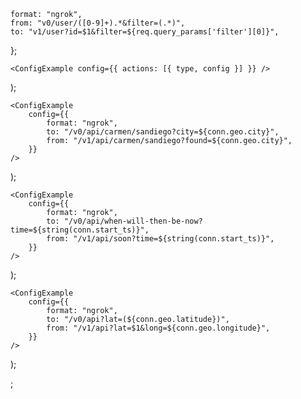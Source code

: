 
	format: "ngrok",
	from: "v0/user/([0-9]+).*&filter=(.*)",
	to: "v1/user?id=$1&filter=${req.query_params['filter'][0]}",
};

	<ConfigExample config={{ actions: [{ type, config }] }} />
);

	<ConfigExample
		config={{
			format: "ngrok",
			to: "/v0/api/carmen/sandiego?city=${conn.geo.city}",
			from: "/v1/api/carmen/sandiego?found=${conn.geo.city}",
		}}
	/>
);

	<ConfigExample
		config={{
			format: "ngrok",
			to: "/v0/api/when-will-then-be-now?time=${string(conn.start_ts)}",
			from: "/v1/api/soon?time=${string(conn.start_ts)}",
		}}
	/>
);

	<ConfigExample
		config={{
			format: "ngrok",
			to: "/v0/api?lat=(${conn.geo.latitude})",
			from: "/v1/api?lat=$1&long=${conn.geo.longitude}",
		}}
	/>
);

;

